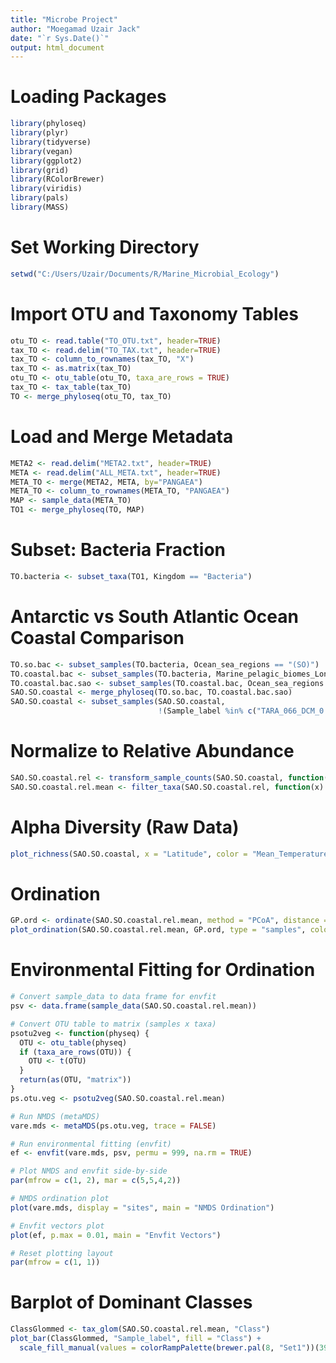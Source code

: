 ```yaml
---
title: "Microbe Project"
author: "Moegamad Uzair Jack"
date: "`r Sys.Date()`"
output: html_document
---
```


# Loading Packages
```r
library(phyloseq)
library(plyr)
library(tidyverse)
library(vegan)
library(ggplot2)
library(grid)
library(RColorBrewer)
library(viridis)
library(pals)
library(MASS)
```

# Set Working Directory
```r
setwd("C:/Users/Uzair/Documents/R/Marine_Microbial_Ecology")
```

# Import OTU and Taxonomy Tables
```r
otu_TO <- read.table("TO_OTU.txt", header=TRUE)
tax_TO <- read.delim("TO_TAX.txt", header=TRUE)
tax_TO <- column_to_rownames(tax_TO, "X")
tax_TO <- as.matrix(tax_TO)
otu_TO <- otu_table(otu_TO, taxa_are_rows = TRUE)
tax_TO <- tax_table(tax_TO)
TO <- merge_phyloseq(otu_TO, tax_TO)
```

# Load and Merge Metadata
```r
META2 <- read.delim("META2.txt", header=TRUE)
META <- read.delim("ALL_META.txt", header=TRUE)
META_TO <- merge(META2, META, by="PANGAEA")
META_TO <- column_to_rownames(META_TO, "PANGAEA")
MAP <- sample_data(META_TO)
TO1 <- merge_phyloseq(TO, MAP)
```

# Subset: Bacteria Fraction
```r
TO.bacteria <- subset_taxa(TO1, Kingdom == "Bacteria")
```

# Antarctic vs South Atlantic Ocean Coastal Comparison
```r
TO.so.bac <- subset_samples(TO.bacteria, Ocean_sea_regions == "(SO)")
TO.coastal.bac <- subset_samples(TO.bacteria, Marine_pelagic_biomes_Longhurst_2007 == "Coastal")
TO.coastal.bac.sao <- subset_samples(TO.coastal.bac, Ocean_sea_regions == "(SAO)")
SAO.SO.coastal <- merge_phyloseq(TO.so.bac, TO.coastal.bac.sao)
SAO.SO.coastal <- subset_samples(SAO.SO.coastal, 
                                 !(Sample_label %in% c("TARA_066_DCM_0.22-3", "TARA_066_SRF_0.22-3", "TARA_067_SRF_0.22-3")))
```

# Normalize to Relative Abundance
```r
SAO.SO.coastal.rel <- transform_sample_counts(SAO.SO.coastal, function(x) x / sum(x))
SAO.SO.coastal.rel.mean <- filter_taxa(SAO.SO.coastal.rel, function(x) mean(x) > 0, TRUE)
```

# Alpha Diversity (Raw Data)
```r
plot_richness(SAO.SO.coastal, x = "Latitude", color = "Mean_Temperature_degC", measures = c("Shannon", "Chao1"))
```

# Ordination
```r
GP.ord <- ordinate(SAO.SO.coastal.rel.mean, method = "PCoA", distance = "bray")
plot_ordination(SAO.SO.coastal.rel.mean, GP.ord, type = "samples", color = "Mean_Temperature_degC")
```

# Environmental Fitting for Ordination
```r
# Convert sample_data to data frame for envfit
psv <- data.frame(sample_data(SAO.SO.coastal.rel.mean))

# Convert OTU table to matrix (samples x taxa)
psotu2veg <- function(physeq) {
  OTU <- otu_table(physeq)
  if (taxa_are_rows(OTU)) {
    OTU <- t(OTU)
  }
  return(as(OTU, "matrix"))
}
ps.otu.veg <- psotu2veg(SAO.SO.coastal.rel.mean)

# Run NMDS (metaMDS)
vare.mds <- metaMDS(ps.otu.veg, trace = FALSE)

# Run environmental fitting (envfit)
ef <- envfit(vare.mds, psv, permu = 999, na.rm = TRUE)

# Plot NMDS and envfit side-by-side
par(mfrow = c(1, 2), mar = c(5,5,4,2))

# NMDS ordination plot
plot(vare.mds, display = "sites", main = "NMDS Ordination")

# Envfit vectors plot
plot(ef, p.max = 0.01, main = "Envfit Vectors")

# Reset plotting layout
par(mfrow = c(1, 1))

```






# Barplot of Dominant Classes
```r
ClassGlommed <- tax_glom(SAO.SO.coastal.rel.mean, "Class")
plot_bar(ClassGlommed, "Sample_label", fill = "Class") + 
  scale_fill_manual(values = colorRampPalette(brewer.pal(8, "Set1"))(39))
```
